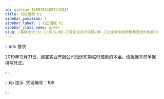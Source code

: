 ---
id: qianxue-16091915024542837
title: 归还借款 01
sidebar_position: 1
sidebar_label: 1 归还借款 01
sidebar_class_name: green
slug: /基础会计/jc-1/1031/08-工业企业会计核算/06-工业企业资金调整和退出的核算/qianxue-1609181235480350407/qianxue-16091915024542837/归还借款 01
---

:::info 要求

2019年12月21日，德宝实业有限公司归还短期临时借款的本金。请根据背景单据填写凭证。

:::

:::tip 提示
  .凭证编号：109 
:::
